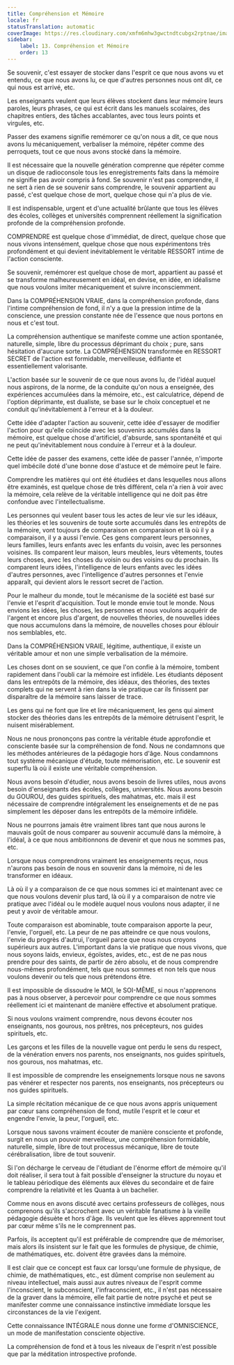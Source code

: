 ```yaml
---
title: Compréhension et Mémoire
locale: fr
statusTranslation: automatic
coverImage: https://res.cloudinary.com/xmfm6mhw3gwctndtcubgx2rptnae/image/upload/v1740337243/small_cover_educacion_fundamental_a051170f1c.webp
sidebar:
    label: 13. Compréhension et Mémoire
    order: 13
---
```

Se souvenir, c'est essayer de stocker dans l'esprit ce que nous avons vu et entendu, ce que nous avons lu, ce que d'autres personnes nous ont dit, ce qui nous est arrivé, etc.

Les enseignants veulent que leurs élèves stockent dans leur mémoire leurs paroles, leurs phrases, ce qui est écrit dans les manuels scolaires, des chapitres entiers, des tâches accablantes, avec tous leurs points et virgules, etc.

Passer des examens signifie remémorer ce qu'on nous a dit, ce que nous avons lu mécaniquement, verbaliser la mémoire, répéter comme des perroquets, tout ce que nous avons stocké dans la mémoire.

Il est nécessaire que la nouvelle génération comprenne que répéter comme un disque de radioconsole tous les enregistrements faits dans la mémoire ne signifie pas avoir compris à fond. Se souvenir n'est pas comprendre, il ne sert à rien de se souvenir sans comprendre, le souvenir appartient au passé, c'est quelque chose de mort, quelque chose qui n'a plus de vie.

Il est indispensable, urgent et d'une actualité brûlante que tous les élèves des écoles, collèges et universités comprennent réellement la signification profonde de la compréhension profonde.

COMPRENDRE est quelque chose d'immédiat, de direct, quelque chose que nous vivons intensément, quelque chose que nous expérimentons très profondément et qui devient inévitablement le véritable RESSORT intime de l'action consciente.

Se souvenir, remémorer est quelque chose de mort, appartient au passé et se transforme malheureusement en idéal, en devise, en idée, en idéalisme que nous voulons imiter mécaniquement et suivre inconsciemment.

Dans la COMPRÉHENSION VRAIE, dans la compréhension profonde, dans l'intime compréhension de fond, il n'y a que la pression intime de la conscience, une pression constante née de l'essence que nous portons en nous et c'est tout.

La compréhension authentique se manifeste comme une action spontanée, naturelle, simple, libre du processus déprimant du choix ; pure, sans hésitation d'aucune sorte. La COMPRÉHENSION transformée en RESSORT SECRET de l'action est formidable, merveilleuse, édifiante et essentiellement valorisante.

L'action basée sur le souvenir de ce que nous avons lu, de l'idéal auquel nous aspirons, de la norme, de la conduite qu'on nous a enseignée, des expériences accumulées dans la mémoire, etc., est calculatrice, dépend de l'option déprimante, est dualiste, se base sur le choix conceptuel et ne conduit qu'inévitablement à l'erreur et à la douleur.

Cette idée d'adapter l'action au souvenir, cette idée d'essayer de modifier l'action pour qu'elle coïncide avec les souvenirs accumulés dans la mémoire, est quelque chose d'artificiel, d'absurde, sans spontanéité et qui ne peut qu'inévitablement nous conduire à l'erreur et à la douleur.

Cette idée de passer des examens, cette idée de passer l'année, n'importe quel imbécile doté d'une bonne dose d'astuce et de mémoire peut le faire.

Comprendre les matières qui ont été étudiées et dans lesquelles nous allons être examinés, est quelque chose de très différent, cela n'a rien à voir avec la mémoire, cela relève de la véritable intelligence qui ne doit pas être confondue avec l'intellectualisme.

Les personnes qui veulent baser tous les actes de leur vie sur les idéaux, les théories et les souvenirs de toute sorte accumulés dans les entrepôts de la mémoire, vont toujours de comparaison en comparaison et là où il y a comparaison, il y a aussi l'envie. Ces gens comparent leurs personnes, leurs familles, leurs enfants avec les enfants du voisin, avec les personnes voisines. Ils comparent leur maison, leurs meubles, leurs vêtements, toutes leurs choses, avec les choses du voisin ou des voisins ou du prochain. Ils comparent leurs idées, l'intelligence de leurs enfants avec les idées d'autres personnes, avec l'intelligence d'autres personnes et l'envie apparaît, qui devient alors le ressort secret de l'action.

Pour le malheur du monde, tout le mécanisme de la société est basé sur l'envie et l'esprit d'acquisition. Tout le monde envie tout le monde. Nous envions les idées, les choses, les personnes et nous voulons acquérir de l'argent et encore plus d'argent, de nouvelles théories, de nouvelles idées que nous accumulons dans la mémoire, de nouvelles choses pour éblouir nos semblables, etc.

Dans la COMPRÉHENSION VRAIE, légitime, authentique, il existe un véritable amour et non une simple verbalisation de la mémoire.

Les choses dont on se souvient, ce que l'on confie à la mémoire, tombent rapidement dans l'oubli car la mémoire est infidèle. Les étudiants déposent dans les entrepôts de la mémoire, des idéaux, des théories, des textes complets qui ne servent à rien dans la vie pratique car ils finissent par disparaître de la mémoire sans laisser de trace.

Les gens qui ne font que lire et lire mécaniquement, les gens qui aiment stocker des théories dans les entrepôts de la mémoire détruisent l'esprit, le nuisent misérablement.

Nous ne nous prononçons pas contre la véritable étude approfondie et consciente basée sur la compréhension de fond. Nous ne condamnons que les méthodes antérieures de la pédagogie hors d'âge. Nous condamnons tout système mécanique d'étude, toute mémorisation, etc. Le souvenir est superflu là où il existe une véritable compréhension.

Nous avons besoin d'étudier, nous avons besoin de livres utiles, nous avons besoin d'enseignants des écoles, collèges, universités. Nous avons besoin du GOUROU, des guides spirituels, des mahatmas, etc. mais il est nécessaire de comprendre intégralement les enseignements et de ne pas simplement les déposer dans les entrepôts de la mémoire infidèle.

Nous ne pourrons jamais être vraiment libres tant que nous aurons le mauvais goût de nous comparer au souvenir accumulé dans la mémoire, à l'idéal, à ce que nous ambitionnons de devenir et que nous ne sommes pas, etc.

Lorsque nous comprendrons vraiment les enseignements reçus, nous n'aurons pas besoin de nous en souvenir dans la mémoire, ni de les transformer en idéaux.

Là où il y a comparaison de ce que nous sommes ici et maintenant avec ce que nous voulons devenir plus tard, là où il y a comparaison de notre vie pratique avec l'idéal ou le modèle auquel nous voulons nous adapter, il ne peut y avoir de véritable amour.

Toute comparaison est abominable, toute comparaison apporte la peur, l'envie, l'orgueil, etc. La peur de ne pas atteindre ce que nous voulons, l'envie du progrès d'autrui, l'orgueil parce que nous nous croyons supérieurs aux autres. L'important dans la vie pratique que nous vivons, que nous soyons laids, envieux, égoïstes, avides, etc., est de ne pas nous prendre pour des saints, de partir de zéro absolu, et de nous comprendre nous-mêmes profondément, tels que nous sommes et non tels que nous voulons devenir ou tels que nous prétendons être.

Il est impossible de dissoudre le MOI, le SOI-MÊME, si nous n'apprenons pas à nous observer, à percevoir pour comprendre ce que nous sommes réellement ici et maintenant de manière effective et absolument pratique.

Si nous voulons vraiment comprendre, nous devons écouter nos enseignants, nos gourous, nos prêtres, nos précepteurs, nos guides spirituels, etc.

Les garçons et les filles de la nouvelle vague ont perdu le sens du respect, de la vénération envers nos parents, nos enseignants, nos guides spirituels, nos gourous, nos mahatmas, etc.

Il est impossible de comprendre les enseignements lorsque nous ne savons pas vénérer et respecter nos parents, nos enseignants, nos précepteurs ou nos guides spirituels.

La simple récitation mécanique de ce que nous avons appris uniquement par cœur sans compréhension de fond, mutile l'esprit et le cœur et engendre l'envie, la peur, l'orgueil, etc.

Lorsque nous savons vraiment écouter de manière consciente et profonde, surgit en nous un pouvoir merveilleux, une compréhension formidable, naturelle, simple, libre de tout processus mécanique, libre de toute cérébralisation, libre de tout souvenir.

Si l'on décharge le cerveau de l'étudiant de l'énorme effort de mémoire qu'il doit réaliser, il sera tout à fait possible d'enseigner la structure du noyau et le tableau périodique des éléments aux élèves du secondaire et de faire comprendre la relativité et les Quanta à un bachelier.

Comme nous en avons discuté avec certains professeurs de collèges, nous comprenons qu'ils s'accrochent avec un véritable fanatisme à la vieille pédagogie désuète et hors d'âge. Ils veulent que les élèves apprennent tout par cœur même s'ils ne le comprennent pas.

Parfois, ils acceptent qu'il est préférable de comprendre que de mémoriser, mais alors ils insistent sur le fait que les formules de physique, de chimie, de mathématiques, etc. doivent être gravées dans la mémoire.

Il est clair que ce concept est faux car lorsqu'une formule de physique, de chimie, de mathématiques, etc., est dûment comprise non seulement au niveau intellectuel, mais aussi aux autres niveaux de l'esprit comme l'inconscient, le subconscient, l'infraconscient, etc., il n'est pas nécessaire de la graver dans la mémoire, elle fait partie de notre psyché et peut se manifester comme une connaissance instinctive immédiate lorsque les circonstances de la vie l'exigent.

Cette connaissance INTÉGRALE nous donne une forme d'OMNISCIENCE, un mode de manifestation consciente objective.

La compréhension de fond et à tous les niveaux de l'esprit n'est possible que par la méditation introspective profonde.

